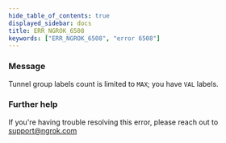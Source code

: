 ```yaml
---
hide_table_of_contents: true
displayed_sidebar: docs
title: ERR_NGROK_6508
keywords: ["ERR_NGROK_6508", "error 6508"]
---
```


### Message

Tunnel group labels count is limited to `MAX`; you have `VAL` labels.

### Further help

If you're having trouble resolving this error, please reach out to [support@ngrok.com](mailto:support@ngrok.com?subject=Help%20with%20ERR_NGROK_6508)

